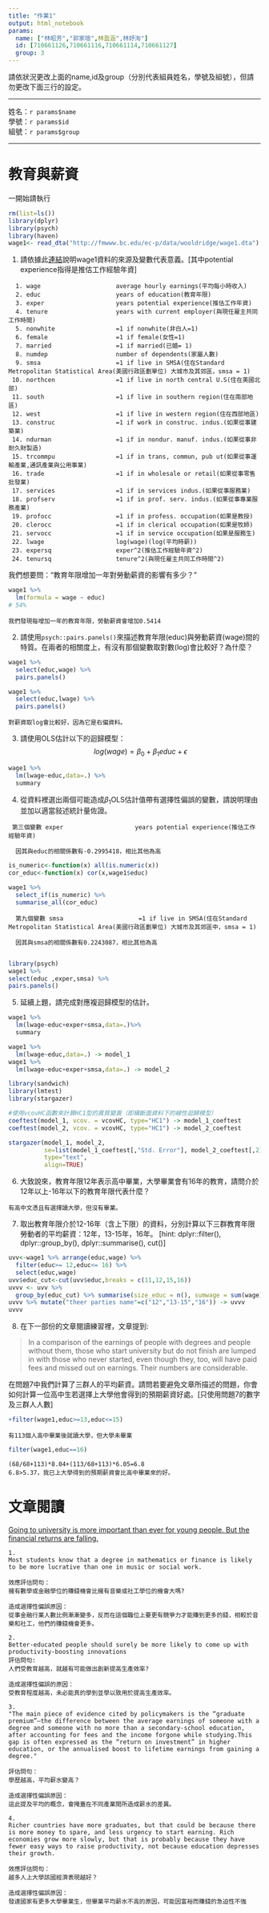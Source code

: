 ---
title: "作業1"
output: html_notebook
params:
  name: ["林昭芳","郭家瑄",林盈涵",林妤洵"]
  id: [710661126,710661116,710661114,710661127]
  group: 3
---

請依狀況更改上面的name,id及group（分別代表組員姓名，學號及組號），但請勿更改下面三行的設定。  

***
姓名：`r params$name`  
學號：`r params$id`  
組號：`r params$group`  

***

# 教育與薪資 

一開始請執行
```{r}
rm(list=ls())
library(dplyr)
library(psych)
library(haven)
wage1<- read_dta("http://fmwww.bc.edu/ec-p/data/wooldridge/wage1.dta")
```

1. 請依據此[連結](http://fmwww.bc.edu/ec-p/data/wooldridge/wage1.des)說明wage1資料的來源及變數代表意義。[其中potential experience指得是推估工作經驗年資]

```
  1. wage                     average hourly earnings(平均每小時收入)
  2. educ                     years of education(教育年限)
  3. exper                    years potential experience(推估工作年資)
  4. tenure                   years with current employer(與現任雇主共同工作時間)
  5. nonwhite                 =1 if nonwhite(非白人=1)
  6. female                   =1 if female(女性=1)
  7. married                  =1 if married(已婚= 1)
  8. numdep                   number of dependents(家屬人數)
  9. smsa                     =1 if live in SMSA(住在Standard Metropolitan Statistical Area(美國行政區劃單位) 大城市及其郊區，smsa = 1)
 10. northcen                 =1 if live in north central U.S(住在美國北部)
 11. south                    =1 if live in southern region(住在南部地區)
 12. west                     =1 if live in western region(住在西部地區)
 13. construc                 =1 if work in construc. indus.(如果從事建築業)
 14. ndurman                  =1 if in nondur. manuf. indus.(如果從事非耐久財製造)
 15. trcommpu                 =1 if in trans, commun, pub ut(如果從事運輸產業,通訊產業與公用事業)
 16. trade                    =1 if in wholesale or retail(如果從事零售批發業)
 17. services                 =1 if in services indus.(如果從事服務業)
 18. profserv                 =1 if in prof. serv. indus.(如果從事專業服務產業)
 19. profocc                  =1 if in profess. occupation(如果是教授)
 20. clerocc                  =1 if in clerical occupation(如果是牧師)
 21. servocc                  =1 if in service occupation(如果是服務生)
 22. lwage                    log(wage)(log(平均時薪))
 23. expersq                  exper^2(推估工作經驗年資^2)
 24. tenursq                  tenure^2(與現任雇主共同工作時間^2)
```

我們想要問："教育年限增加一年對勞動薪資的影響有多少？"
```{r}
wage1 %>%
  lm(formula = wage ~ educ)
# 54%
```
```
我們發現每增加一年的教育年限，勞動薪資會增加0.5414
```

2. 請使用`psych::pairs.panels()`來描述教育年限(educ)與勞動薪資(wage)間的特質。在兩者的相關度上，有沒有那個變數取對數(log)會比較好？為什麼？
```{r}
wage1 %>% 
  select(educ,wage) %>%
  pairs.panels()
```


```{r}
wage1 %>% 
  select(educ,lwage) %>%
  pairs.panels()
```
```
對薪資取log會比較好，因為它是右偏資料。
```

3. 請使用OLS估計以下的迴歸模型：
$$log(wage)=\beta_0+\beta_1 educ+\epsilon$$
```{r}
wage1 %>% 
  lm(lwage~educ,data=.) %>% 
  summary
```

4. 從資料裡選出兩個可能造成$\beta_1$OLS估計值帶有選擇性偏誤的變數，請說明理由並加以適當敍述統計量佐證。

```
 第三個變數 exper                    years potential experience(推估工作經驗年資)
  
  因其與educ的相關係數有-0.2995418，相比其他為高
```

```{r}
is_numeric<-function(x) all(is.numeric(x))
cor_educ<-function(x) cor(x,wage1$educ)

wage1 %>%  
  select_if(is_numeric) %>%
  summarise_all(cor_educ)

```
  
```
  第九個變數 smsa                     =1 if live in SMSA(住在Standard Metropolitan Statistical Area(美國行政區劃單位) 大城市及其郊區中，smsa = 1)
  
  因其與smsa的相關係數有0.2243087，相比其他為高
  
```

  ```{r}
library(psych)
wage1 %>%
  select(educ ,exper,smsa) %>%
  pairs.panels()
```


5. 延續上題，請完成對應複迴歸模型的估計。
```{r}
wage1 %>%
  lm(lwage~educ+exper+smsa,data=.)%>%
  summary
```
```{r}
wage1 %>% 
  lm(lwage~educ,data=.) -> model_1
wage1 %>%
  lm(lwage~educ+exper+smsa,data=.) -> model_2

library(sandwich)
library(lmtest)
library(stargazer)

#使用vcovHC函數來計算HC1型的異質變異（即橫斷面資料下的線性迴歸模型）
coeftest(model_1, vcov. = vcovHC, type="HC1") -> model_1_coeftest
coeftest(model_2, vcov. = vcovHC, type="HC1") -> model_2_coeftest

stargazer(model_1, model_2, 
          se=list(model_1_coeftest[,"Std. Error"], model_2_coeftest[,2]),
          type="text",
          align=TRUE)
```


6. 大致說來，教育年限12年表示高中畢業，大學畢業會有16年的教育，請問介於12年以上-16年以下的教育年限代表什麼？

```
有高中文憑且有選擇讀大學，但沒有畢業。
```
7. 取出教育年限介於12-16年（含上下限）的資料，分別計算以下三群教育年限勞動者的平均薪資：12年，13-15年，16年。
[hint: dplyr::filter(), dplyr::group_by(), dplyr::summarise(), cut()]

```{r}
uvv<-wage1 %>% arrange(educ,wage) %>% 
  filter(educ>= 12,educ<= 16) %>%
  select(educ,wage) 
uvv$educ_cut<-cut(uvv$educ,breaks = c(11,12,15,16))
uvvv <- uvv %>%
  group_by(educ_cut) %>% summarise(size_educ = n(), sumwage = sum(wage) , meanwage = mean(wage))
uvvv %>% mutate("theer parties name"=c("12","13-15","16")) -> uvvv
uvvv
```

8. 在下一部份的文章閱讀練習裡，文章提到: 

> In a comparison of the earnings of people with degrees and people without them, those who start university but do not finish are lumped in with those who never started, even though they, too, will have paid fees and missed out on earnings. Their numbers are considerable. 

在問題7中我們計算了三群人的平均薪資。請問若要避免文章所描述的問題，你會如何計算一位高中生若選擇上大學他會得到的預期薪資好處。[只使用問題7的數字及三群人人數]

```{r}
+filter(wage1,educ>=13,educ<=15)
```

```
有113個人高中畢業後就讀大學，但大學未畢業
```


```{r}
filter(wage1,educ==16)
```

````
(68/68+113)*8.04+(113/68+113)*6.05=6.8
6.8>5.37，我已上大學得到的預期薪資會比高中畢業來的好。
````

# 文章閱讀
[Going to university is more important than ever for young people.
But the financial returns are falling.](https://www.economist.com/news/international/21736151-financial-returns-are-falling-going-university-more-important-ever)


```
1.
Most students know that a degree in mathematics or finance is likely to be more lucrative than one in music or social work. 

效應評估問句：
擁有數學或金融學位的賺錢機會比擁有音樂或社工學位的機會大嗎?

造成選擇性偏誤原因：
從事金融行業人數比例漸漸變多，反而在這個職位上要更有競爭力才能賺到更多的錢，相較於音樂和社工，他們的賺錢機會更多。

2.
Better-educated people should surely be more likely to come up with productivity-boosting innovations
評估問句:
人們受教育越高，就越有可能做出創新提高生產效率?

造成選擇性偏誤的原因：
受教育程度越高，未必能真的學到並學以致用於提高生產效率。

3.
"The main piece of evidence cited by policymakers is the “graduate premium”—the difference between the average earnings of someone with a degree and someone with no more than a secondary-school education, after accounting for fees and the income forgone while studying.This gap is often expressed as the “return on investment” in higher education, or the annualised boost to lifetime earnings from gaining a degree."

評估問句：
學歷越高，平均薪水變高？

造成選擇性偏誤原因：
這此提及平均的概念，會掩蓋在不同產業間所造成薪水的差異。

4.
Richer countries have more graduates, but that could be because there is more money to spare, and less urgency to start earning. Rich economies grow more slowly, but that is probably because they have fewer easy ways to raise productivity, not because education depresses their growth.

效應評估問句：
越多人上大學該國經濟表現越好？

造成選擇性偏誤原因：
發達國家有更多大學畢業生，但畢業平均薪水不高的原因，可能因富裕而賺錢的急迫性不強
```


